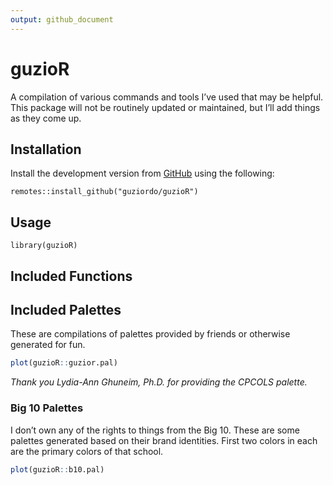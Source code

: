 ```yaml
---
output: github_document
---
```


# guzioR

A compilation of various commands and tools I've used that may be helpful. This package will not be routinely updated or maintained, but I'll add things as they come up.

## Installation

Install the development version from [GitHub](github.com) using the following:

```         
remotes::install_github("guziordo/guzioR")
```

## Usage

```
library(guzioR)
```

## Included Functions



## Included Palettes

These are compilations of palettes provided by friends or otherwise generated for fun.

```r
plot(guzioR::guzior.pal)
```
*Thank you Lydia-Ann Ghuneim, Ph.D. for providing the CPCOLS palette.*

### Big 10 Palettes
I don't own any of the rights to things from the Big 10. These are some palettes generated based on their brand identities. First two colors in each are the primary colors of that school.

```r
plot(guzioR::b10.pal)
```


